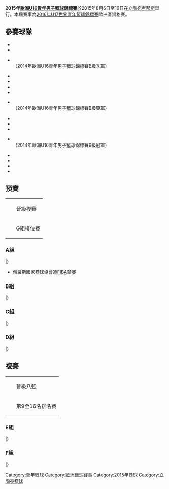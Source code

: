 {{unreferenced|time=2016-02-14T14:17:53+00:00}}
{{Infobox FIBA tourney
| gender       = men
| continent    = Europe U-16
| year         = 2015
| logo         =
| size         = 200
| caption      = 
| host         = Lithuania
| dates        = 8月6日至16日
| teams        = 16
| federations  = 
| venues       = 2
| cities       = 1
| champions    = Bosnia and Herzegovina
| title_number = 1
| mvp          = Džanan Musa
| ppg_p        = 
| ppg_t        = 
| rpg_p        = 
| rpg_t        = 
| apg_p        = 
| apg_t        = 
| website      = [http://u16men.fibaeurope.com/en/ The Official Website of the 2015 FIBA Europe U16 Championship for Men]
| prevseason   = [[2013年歐洲U16青年男子籃球錦標賽|2013]]
| nextseason   = [[2017年歐洲U16青年男子籃球錦標賽|2017]]
}}
'''2015年[[歐洲U16青年男子籃球錦標賽|歐洲U16青年男子籃球錦標賽]]'''於2015年8月6日至16日在[[立陶宛|立陶宛]][[考那斯|考那斯]]舉行。本屆賽事為[[2016年U17世界青年籃球錦標賽|2016年U17世界青年籃球錦標賽]]歐洲區資格賽。
==參賽球隊==
{{div col|cols=2}}
*{{bku|17|BIH}}
*{{bku|17|CRO}} 
*{{bku|17|ENG}}<br> {{rise}} （2014年歐洲U16青年男子籃球錦標賽B級季軍）
*{{bku|17|FIN}}
*{{bku|17|FRA}}
*{{bku|17|GER}}
*{{bku|17|GRE}}
*{{bku|17|ISR}}<br> {{rise}} （2014年歐洲U16青年男子籃球錦標賽B級亞軍）
*{{bku|17|ITA}} 
*{{bku|17|LAT}}
*{{bku|17|LTU}} 
*{{bku|17|MNE}}<br> {{rise}} （2014年歐洲U16青年男子籃球錦標賽B級冠軍）
*{{bku|17|RUS}}
*{{bku|17|SRB}}
*{{bku|17|SPA}} 
*{{bku|17|TUR}}
{{Div col end}}
==預賽==
{|class="infobox bordered" style="font-size:100%"
|-
|width=10px bgcolor=#ccffcc| ||晉級複賽
|-
|bgcolor=#ffcccc| ||G組排位賽
|}
=== A組 ===
{{Bs cl2 header navbar}}
{{Bs cl2 team|t={{bku|17|TUR}} |w=3 |l=0 |pf=185 |pa=122 |bc=#ccffcc}}
{{Bs cl2 team|t={{bku|17|GER}} |w=2 |l=1 |pf=126 |pa=130 |bc=#ccffcc}}
{{Bs cl2 team|t={{bku|17|ENG}} |w=1 |l=2 |pf=153 |pa=152 |bc=#ccffcc}}
{{Bs cl2 team|t={{bku|17|RUS}} |w=0 |l=3 |pf=0 |pa=60 |bc=#ffcccc}}
|}

*俄羅斯國家籃球協會遭[[FIBA|FIBA]]禁賽
{{Basketballbox|bg=#eee |date= 8月6日 |place=[[阿維達斯·薩博尼斯籃球中心|阿維達斯·薩博尼斯籃球中心]] |time=14:30
|teamA='''{{bku-rt|17|TUR}}''' |scoreA='''20'''
|teamB={{bku|17|RUS}} |scoreB=0
|Q1=
|Q2=
|Q3=
|Q4=
|points1=
|rebounds1=
|assist1=
|points2=
|rebounds2=
|assist2=
|report=賽後數據
|referee=
}}
{{Basketballbox|date= 8月6日 |place=[[阿維達斯·薩博尼斯籃球中心|阿維達斯·薩博尼斯籃球中心]] |time=19:00
|teamA='''{{bku-rt|17|GER}}'''  |scoreA='''61'''
|teamB={{bku|17|ENG}} |scoreB=56
|Q1='''15'''-14
|Q2=11-'''14'''
|Q3='''16'''-10
|Q4='''19'''-18
|points1=
|rebounds1=
|assist1=
|points2=
|rebounds2=
|assist2=
|report=賽後數據
|referee=
}}
{{Basketballbox|bg=#eee |date= 8月7日 |place=[[考納斯體育館|考納斯體育館]] |time=14:30
|teamA={{bku-rt|17|RUS}} |scoreA=0
|teamB='''{{bku|17|GER}}''' |scoreB='''20'''
|Q1=
|Q2=
|Q3=
|Q4=
|points1=
|rebounds1=
|assist1=
|points2=
|rebounds2=
|assist2=
|report=賽後數據
|referee=
}}
{{Basketballbox|date= 8月7日 |place=[[考納斯體育館|考納斯體育館]] |time=16:45
|teamA={{bku-rt|17|ENG}}  |scoreA=77
|teamB='''{{bku|17|TUR}}''' |scoreB='''91'''
|Q1=24-'''31'''
|Q2='''23'''-21
|Q3=13-'''22'''
|Q4=17-17
|points1=
|rebounds1=
|assist1=
|points2=
|rebounds2=
|assist2=
|report=賽後數據
|referee=
}}
{{Basketballbox|bg=#eee |date= 8月8日 |place=[[考納斯體育館|考納斯體育館]] |time=14:30
|teamA='''{{bku-rt|17|TUR}}''' |scoreA='''74'''
|teamB={{bku|17|GER}} |scoreB=45
|Q1='''15'''-6
|Q2='''15'''-12
|Q3='''22'''-7
|Q4='''22'''-20
|points1=
|rebounds1=
|assist1=
|points2=
|rebounds2=
|assist2=
|report=賽後數據
|referee=
}}
{{Basketballbox|date= 8月8日 |place=[[阿維達斯·薩博尼斯籃球中心|阿維達斯·薩博尼斯籃球中心]] |time=14:30
|teamA='''{{bku-rt|17|ENG}}'''  |scoreA='''20'''
|teamB={{bku|17|RUS}} |scoreB=0
|Q1=
|Q2=
|Q3=
|Q4=
|points1=
|rebounds1=
|assist1=
|points2=
|rebounds2=
|assist2=
|report=賽後數據
|referee=
}}
=== B組 ===
{{Bs cl2 header navbar}}
{{Bs cl2 team|t={{bku|17|LTU}} |w=3 |l=0 |pf=231 |pa=182 |bc=#ccffcc}}
{{Bs cl2 team|t={{bku|17|ESP}} |w=2 |l=1 |pf=217 |pa=201 |bc=#ccffcc}}
{{Bs cl2 team|t={{bku|17|GRE}} |w=1 |l=2 |pf=189 |pa=206 |bc=#ccffcc}}
{{Bs cl2 team|t={{bku|17|ISR}} |w=0 |l=3 |pf=212 |pa=260 |bc=#ffcccc}}
|}
{{Basketballbox|bg=#eee |date= 8月6日 |place=[[考納斯體育館|考納斯體育館]] |time=19:00
|teamA={{bku-rt|17|ESP}} |scoreA=61
|teamB='''{{bku|17|LTU}}''' |scoreB='''66'''
|Q1=13-'''16'''
|Q2='''17'''-11
|Q3=18-'''20'''
|Q4=13-'''19'''
|points1=
|rebounds1=
|assist1=
|points2=
|rebounds2=
|assist2=
|report=賽後數據
|referee=
}}
{{Basketballbox|date= 8月6日 |place=[[考納斯體育館|考納斯體育館]] |time=21:15
|teamA='''{{bku-rt|17|GRE}}'''  |scoreA='''80'''
|teamB={{bku|17|ISR}} |scoreB=65
|Q1='''22'''-14
|Q2=8-'''17'''
|Q3='''26'''-18
|Q4='''24'''-16
|points1=
|rebounds1=
|assist1=
|points2=
|rebounds2=
|assist2=
|report=賽後數據
|referee=
}}
{{Basketballbox|bg=#eee |date= 8月7日 |place=[[考納斯體育館|考納斯體育館]] |time=19:00
|teamA='''{{bku-rt|17|LTU}}''' |scoreA='''69'''
|teamB={{bku|17|GRE}} |scoreB=51
|Q1='''17'''-13
|Q2='''21'''-2
|Q3='''21'''-18
|Q4=10-'''18'''
|points1=
|rebounds1=
|assist1=
|points2=
|rebounds2=
|assist2=
|report=賽後數據
|referee=
}}
{{Basketballbox|date= 8月7日 |place=[[阿維達斯·薩博尼斯籃球中心|阿維達斯·薩博尼斯籃球中心]] |time=21:15
|teamA={{bku-rt|17|ISR}}  |scoreA=77
|teamB='''{{bku|17|ESP}}''' |scoreB='''84'''
|Q1='''20'''-19
|Q2=12-'''23'''
|Q3=21-21
|Q4='''24'''-21
|points1=
|rebounds1=
|assist1=
|points2=
|rebounds2=
|assist2=
|report=賽後數據
|referee=
}}
{{Basketballbox|bg=#eee |date= 8月8日 |place=[[考納斯體育館|考納斯體育館]] |time=16:45
|teamA={{bku-rt|17|ISR}} |scoreA=70
|teamB='''{{bku|17|LTU}}''' |scoreB='''96'''
|Q1=17-'''30'''
|Q2=21-'''28'''
|Q3=12-'''22'''
|Q4='''20'''-16
|points1=
|rebounds1=
|assist1=
|points2=
|rebounds2=
|assist2=
|report=賽後數據
|referee=
}}
{{Basketballbox|date= 8月8日 |place=[[阿維達斯·薩博尼斯籃球中心|阿維達斯·薩博尼斯籃球中心]] |time=21:15
|teamA='''{{bku-rt|17|ESP}}'''  |scoreA='''72'''
|teamB={{bku|17|GRE}} |scoreB=58
|Q1=12-'''14'''
|Q2='''18'''-13
|Q3='''19'''-13
|Q4='''23'''-18
|points1=
|rebounds1=
|assist1=
|points2=
|rebounds2=
|assist2=
|report=賽後數據
|referee=
}}
=== C組 ===
{{Bs cl2 header navbar}}
{{Bs cl2 team|t={{bku|17|FIN}} |w=2 |l=1 |pf=217 |pa=211 |bc=#ccffcc}}
{{Bs cl2 team|t={{bku|17|BIH}} |w=2 |l=1 |pf=231 |pa=203 |bc=#ccffcc}}
{{Bs cl2 team|t={{bku|17|SRB}} |w=1 |l=2 |pf=200 |pa=223 |bc=#ccffcc}}
{{Bs cl2 team|t={{bku|17|ITA}} |w=1 |l=2 |pf=210 |pa=221 |bc=#ffcccc}}
|}
{{Basketballbox|bg=#eee |date= 8月6日 |place=[[考納斯體育館|考納斯體育館]] |time=14:15
|teamA={{bku-rt|17|SRB}} |scoreA=56
|teamB='''{{bku|17|BIH}}''' |scoreB='''76'''
|Q1='''21'''-18
|Q2=14-'''23'''
|Q3=9-'''20'''
|Q4=12-'''15'''
|points1=
|rebounds1=
|assist1=
|points2=
|rebounds2=
|assist2=
|report=賽後數據
|referee=
}}
{{Basketballbox|date= 8月6日 |place=[[考納斯體育館|考納斯體育館]] |time=16:30
|teamA='''{{bku-rt|17|ITA}}'''  |scoreA='''68'''
|teamB={{bku|17|FIN}} |scoreB=65
|Q1='''15'''-13
|Q2=17-17
|Q3='''14'''-12
|Q4=22-'''23'''
|points1=
|rebounds1=
|assist1=
|points2=
|rebounds2=
|assist2=
|report=賽後數據
|referee=
}}
{{Basketballbox|bg=#eee |date= 8月7日 |place=[[阿維達斯·薩博尼斯籃球中心|阿維達斯·薩博尼斯籃球中心]] |time=14:30
|teamA='''{{bku-rt|17|BIH}}''' |scoreA='''77'''
|teamB={{bku|17|ITA}} |scoreB=65
|Q1='''25'''-14
|Q2='''25'''-5
|Q3=16-'''21'''
|Q4=11-'''25'''
|points1=
|rebounds1=
|assist1=
|points2=
|rebounds2=
|assist2=
|report=賽後數據
|referee=
}}
{{Basketballbox|date= 8月7日 |place=[[阿維達斯·薩博尼斯籃球中心|阿維達斯·薩博尼斯籃球中心]] |time=16:45
|teamA='''{{bku-rt|17|FIN}}'''  |scoreA='''70'''
|teamB={{bku|17|SRB}} |scoreB=65
|Q1='''17'''-9
|Q2='''23'''-13
|Q3=9-'''23'''
|Q4='''21'''-20
|points1=
|rebounds1=
|assist1=
|points2=
|rebounds2=
|assist2=
|report=賽後數據
|referee=
}}
{{Basketballbox|bg=#eee |date= 8月8日 |place=[[阿維達斯·薩博尼斯籃球中心|阿維達斯·薩博尼斯籃球中心]] |time=16:45
|teamA='''{{bku-rt|17|SRB}}''' |scoreA='''79'''
|teamB={{bku|17|ITA}} |scoreB=77
|Q1='''21'''-19
|Q2=18-'''24'''
|Q3='''23'''-19
|Q4='''17'''-15
|points1=
|rebounds1=
|assist1=
|points2=
|rebounds2=
|assist2=
|report=賽後數據
|referee=
}}
{{Basketballbox|date= 8月8日 |place=[[阿維達斯·薩博尼斯籃球中心|阿維達斯·薩博尼斯籃球中心]] |time=19:00
|teamA='''{{bku-rt|17|FIN}}'''  |scoreA='''82'''
|teamB={{bku|17|BIH}} |scoreB=78
|Q1='''21'''-16
|Q2=23-23
|Q3=19-'''20'''
|Q4=19-19
|points1=
|rebounds1=
|assist1=
|points2=
|rebounds2=
|assist2=
|report=賽後數據
|referee=
}}
=== D組 ===
{{Bs cl2 header navbar}}
{{Bs cl2 team|t={{bku|17|FRA}} |w=3 |l=0 |pf=177 |pa=158 |bc=#ccffcc}}
{{Bs cl2 team|t={{bku|17|MNE}} |w=2 |l=1 |pf=186 |pa=170 |bc=#ccffcc}}
{{Bs cl2 team|t={{bku|17|CRO}} |w=1 |l=2 |pf=197 |pa=190 |bc=#ccffcc}}
{{Bs cl2 team|t={{bku|17|LAT}} |w=0 |l=3 |pf=146 |pa=188 |bc=#ffcccc}}
|}
{{Basketballbox|bg=#eee |date= 8月6日 |place=[[阿維達斯·薩博尼斯籃球中心|阿維達斯·薩博尼斯籃球中心]] |time=16:45
|teamA='''{{bku-rt|17|FRA}}''' |scoreA='''66'''
|teamB={{bku|17|CRO}} |scoreB=61
|Q1='''23'''-20
|Q2='''21'''-18
|Q3=11-'''16'''
|Q4='''11''-7
|points1=
|rebounds1=
|assist1=
|points2=
|rebounds2=
|assist2=
|report=賽後數據
|referee=
}}
{{Basketballbox|date= 8月6日 |place=[[阿維達斯·薩博尼斯籃球中心|阿維達斯·薩博尼斯籃球中心]] |time=21:15
|teamA={{bku-rt|17|LAT}}  |scoreA=47
|teamB='''{{bku|17|MNE}}''' |scoreB='''64'''
|Q1='''9'''-4
|Q2=14-'''23'''
|Q3=12-'''22'''
|Q4=12-'''15'''
|points1=
|rebounds1=
|assist1=
|points2=
|rebounds2=
|assist2=
|report=賽後數據
|referee=
}}
{{Basketballbox|bg=#eee |date= 8月7日 |place=[[阿維達斯·薩博尼斯籃球中心|阿維達斯·薩博尼斯籃球中心]] |time=19:00
|teamA='''{{bku-rt|17|CRO}}''' |scoreA='''77'''
|teamB={{bku|17|LAT}} |scoreB=64
|Q1='''22'''-8
|Q2='''19'''-17
|Q3=15-'''20'''
|Q4='''21'''-19
|points1=
|rebounds1=
|assist1=
|points2=
|rebounds2=
|assist2=
|report=賽後數據
|referee=
}}
{{Basketballbox|date= 8月7日 |place=[[考納斯體育館|考納斯體育館]] |time=21:15
|teamA={{bku-rt|17|MNE}}  |scoreA=62
|teamB='''{{bku|17|FRA}}''' |scoreB='''64'''
|Q1=15-'''20'''
|Q2='''17'''-14
|Q3='''20'''-11
|Q4=10-'''19'''
|points1=
|rebounds1=
|assist1=
|points2=
|rebounds2=
|assist2=
|report=賽後數據
|referee=
}}
{{Basketballbox|bg=#eee |date= 8月8日 |place=[[考納斯體育館|考納斯體育館]] |time=19:00
|teamA='''{{bku-rt|17|MNE}}''' |scoreA='''60'''
|teamB={{bku|17|CRO}} |scoreB=59
|Q1=13-'''15'''
|Q2=14-'''15'''
|Q3=20-'''21'''
|Q4='''13'''-8
|points1=
|rebounds1=
|assist1=
|points2=
|rebounds2=
|assist2=
|report=賽後數據
|referee=
}}
{{Basketballbox|date= 8月8日 |place=[[考納斯體育館|考納斯體育館]] |time=21:15
|teamA='''{{bku-rt|17|FRA}}'''  |scoreA='''47'''
|teamB={{bku|17|LAT}} |scoreB=35
|Q1='''14'''-6
|Q2=7-'''10'''
|Q3=9-'''11'''
|Q4='''17'''-8
|points1=
|rebounds1=
|assist1=
|points2=
|rebounds2=
|assist2=
|report=賽後數據
|referee=
}}
==複賽==
{|class="infobox bordered" style="font-size:100%"
|-
|width=10px bgcolor=#ccffcc| ||晉級八強
|-
|bgcolor=#ffffcc| ||第9至16名排名賽
|}
=== E組 ===
{{Bs cl2 header navbar}}
{{Bs cl2 team|t={{bku|17|ESP}} |w=4 |l=1 |pf=359 |pa=306 |bc=#ccffcc}}
{{Bs cl2 team|t={{bku|17|TUR}} |w=4 |l=1 |pf=383 |pa=324 |bc=#ccffcc}}
{{Bs cl2 team|t={{bku|17|GER}} |w=3 |l=2 |pf=314 |pa=335 |bc=#ccffcc}}
{{Bs cl2 team|t={{bku|17|LTU}} |w=3 |l=2 |pf=371 |pa=323 |bc=#ccffcc}}
{{Bs cl2 team|t={{bku|17|ENG}} |w=1 |l=4 |pf=324 |pa=379 |bc=#ffffcc}}
{{Bs cl2 team|t={{bku|17|GRE}} |w=0 |l=5 |pf=281 |pa=365 |bc=#ffffcc}}
|}
{{Basketballbox|bg=#eee |date= 8月10日 |place=[[]] |time=19:00
|teamA={{bku-rt|17|GRE}} |scoreA=63
|teamB='''{{bku|17|TUR}}''' |scoreB='''87'''
|Q1=9-'''28'''
|Q2='''22'''-21
|Q3='''21'''-18
|Q4=11-'''20'''
|points1=
|rebounds1=
|assist1=
|points2=
|rebounds2=
|assist2=
|report=賽後數據
|referee=
}}
{{Basketballbox|date=8月10日 |place=[[]] |time=19:00
|teamA={{bku-rt|17|ENG}}  |scoreA=67
|teamB='''{{bku|17|LTU}}''' |scoreB='''102'''
|Q1='''18'''-17
|Q2=15-'''24'''
|Q3=19-'''31'''
|Q4=15-'''30'''
|points1=
|rebounds1=
|assist1=
|points2=
|rebounds2=
|assist2=
|report=賽後數據
|referee=
}}
{{Basketballbox|bg=#eee |date= 8月10日 |place=[[]] |time=21:15
|teamA='''{{bku-rt|17|ESP}}''' |scoreA='''76'''
|teamB={{bku|17|GER}} |scoreB=54
|Q1='''12'''-10
|Q2=19-'''22'''
|Q3='''25'''-11
|Q4='''20'''-11
|points1=
|rebounds1=
|assist1=
|points2=
|rebounds2=
|assist2=
|report=賽後數據
|referee=
}}
{{Basketballbox|date= 8月11日 |place=[[]] |time=16:45
|teamA={{bku-rt|17|GRE}}  |scoreA=50
|teamB='''{{bku|17|ENG}}''' |scoreB='''60'''
|Q1='''13'''-7
|Q2=11-'''19'''
|Q3=6-'''16'''
|Q4='''20'''-18
|points1=
|rebounds1=
|assist1=
|points2=
|rebounds2=
|assist2=
|report=賽後數據
|referee=
}}
{{Basketballbox|bg=#eee |date= 8月11日 |place=[[]] |time=19:00
|teamA='''{{bku-rt|17|GER}}''' |scoreA='''77'''
|teamB={{bku|17|LTU}} |scoreB=70
|Q1=12-'''19'''
|Q2='''19'''-17
|Q3='''24'''-11
|Q4='''22'''-23
|points1=
|rebounds1=
|assist1=
|points2=
|rebounds2=
|assist2=
|report=賽後數據
|referee=
}}
{{Basketballbox|date= 8月11日 |place=[[]] |time=21:15
|teamA={{bku-rt|17|TUR}}  |scoreA=64
|teamB='''{{bku|17|ESP}}''' |scoreB='''75'''
|Q1=17-'''23'''
|Q2='''15'''-14
|Q3='''20'''-17
|Q4=12-'''21'''
|points1=
|rebounds1=
|assist1=
|points2=
|rebounds2=
|assist2=
|report=賽後數據
|referee=
}}
{{Basketballbox|bg=#eee |date= 8月12日 |place=[[]] |time=14:30
|teamA='''{{bku-rt|17|GER}}''' |scoreA='''77'''
|teamB={{bku|17|GRE}} |scoreB=59
|Q1=17-'''21'''
|Q2='''16'''-13
|Q3='''22'''-5
|Q4='''22'''-20
|points1=
|rebounds1=
|assist1=
|points2=
|rebounds2=
|assist2=
|report=賽後數據
|referee=
}}
{{Basketballbox|date= 8月12日 |place=[[]] |time=16:45
|teamA={{bku-rt|17|LTU}}  |scoreA=64
|teamB='''{{bku|17|TUR}}''' |scoreB='''67'''
|Q1=7-'''19'''
|Q2='''22'''-17
|Q3=12-'''15'''
|Q4='''23'''-16
|points1=
|rebounds1=
|assist1=
|points2=
|rebounds2=
|assist2=
|report=賽後數據
|referee=
}}
{{Basketballbox|bg=#eee |date= 8月12日 |place=[[]] |time=19:00
|teamA='''{{bku-rt|17|ESP}}''' |scoreA='''75'''
|teamB={{bku|17|ENG}} |scoreB=64
|Q1='''19'''-7
|Q2='''21'''-18
|Q3=20-'''21'''
|Q4=15-'''18'''
|points1=
|rebounds1=
|assist1=
|points2=
|rebounds2=
|assist2=
|report=賽後數據
|referee=
}}
=== F組 ===
{{Bs cl2 header navbar}}
{{Bs cl2 team|t={{bku|17|}} |w=0 |l=0 |pf=0 |pa=0 |bc=#ccffcc}}
{{Bs cl2 team|t={{bku|17|}} |w=0 |l=0 |pf=0 |pa=0 |bc=#ccffcc}}
{{Bs cl2 team|t={{bku|17|}} |w=0 |l=0 |pf=0 |pa=0 |bc=#ccffcc}}
{{Bs cl2 team|t={{bku|17|}} |w=0 |l=0 |pf=0 |pa=0 |bc=#ccffcc}}
{{Bs cl2 team|t={{bku|17|}} |w=0 |l=0 |pf=0 |pa=0 |bc=#ffffcc}}
{{Bs cl2 team|t={{bku|17|}} |w=0 |l=0 |pf=0 |pa=0 |bc=#ffffcc}}
|}

[[Category:青年籃球|Category:青年籃球]]
[[Category:歐洲籃球賽事|Category:歐洲籃球賽事]]
[[Category:2015年籃球|Category:2015年籃球]]
[[Category:立陶宛籃球|Category:立陶宛籃球]]